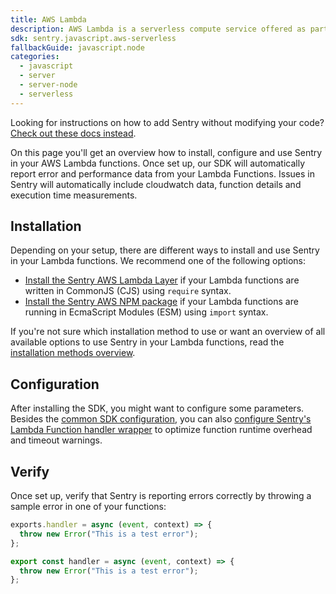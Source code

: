 ```yaml
---
title: AWS Lambda
description: AWS Lambda is a serverless compute service offered as part of Amazon Web Services. Learn how to set it up with Sentry.
sdk: sentry.javascript.aws-serverless
fallbackGuide: javascript.node
categories:
  - javascript
  - server
  - server-node
  - serverless
---
```


<Alert>

Looking for instructions on how to add Sentry without modifying your code? [Check out these docs instead](/organization/integrations/cloud-monitoring/aws-lambda/).

</Alert>

On this page you'll get an overview how to install, configure and use Sentry in your AWS Lambda functions. Once set up, our SDK will automatically report error and performance data from your Lambda Functions. Issues in Sentry will automatically include cloudwatch data, function details and execution time measurements.

## Installation

Depending on your setup, there are different ways to install and use Sentry in your Lambda functions. We recommend one of the following options:

- [Install the Sentry AWS Lambda Layer](./install/cjs-layer) if your Lambda functions are written in CommonJS (CJS) using `require` syntax.
- [Install the Sentry AWS NPM package](./install/esm-npm) if your Lambda functions are running in EcmaScript Modules (ESM) using `import` syntax.

If you're not sure which installation method to use or want an overview of all available options to use Sentry in your Lambda functions, read the [installation methods overview](./install).

## Configuration

After installing the SDK, you might want to configure some parameters. Besides the [common SDK configuration](./configuration/), you can also [configure Sentry's Lambda Function handler wrapper](./configuration/lambda-wrapper) to optimize function runtime overhead and timeout warnings.

## Verify

Once set up, verify that Sentry is reporting errors correctly by throwing a sample error in one of your functions:

```javascript {filename:index.js}{tabTitle:CommonJS}{2}
exports.handler = async (event, context) => {
  throw new Error("This is a test error");
};
```

```javascript {filename:index.mjs}{tabTitle:ESM}{2}
export const handler = async (event, context) => {
  throw new Error("This is a test error");
};
```
